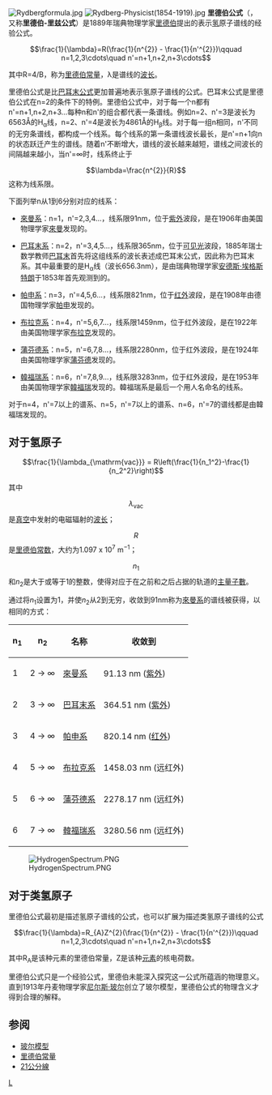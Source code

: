 {{Unreferenced|time=2020-06-17T12:52:21+00:00}}
{{NoteTA
|G1=物理學
|1=zh-cn:常量;zh-tw:常數;
}}
[[Image:Rydbergformula.jpg|thumb]]
[[File:Rydberg-Physicist(1854-1919).jpg|thumb]]
'''里德伯公式'''（{{lang-en|'''Rydberg formula'''}}，又称'''里德伯-里兹公式'''）是1889年瑞典物理学家[[里德伯|里德伯]]提出的表示[[氢|氢]]原子谱线的经验公式。

:<math>\frac{1}{\lambda}=R(\frac{1}{n^{2}} - \frac{1}{n'^{2}})\qquad n=1,2,3\cdots\quad n'=n+1,n+2,n+3\cdots</math>

其中R=4/B，称为[[里德伯常量|里德伯常量]]，λ是谱线的[[波长|波长]]。

里德伯公式是比[[巴耳末公式|巴耳末公式]]更加普遍地表示氢原子谱线的公式。巴耳末公式是里德伯公式在n=2的条件下的特例。里德伯公式中，对于每一个n都有n'=n+1,n+2,n+3…每种n和n'的组合都代表一条谱线。例如n=2、n'=3是波长为6563Å的H<sub>α</sub>线，n=2、n'=4是波长为4861Å的H<sub>β</sub>线。对于每一组n相同，n'不同的无穷条谱线，都构成一个线系。每个线系的第一条谱线波长最长，是n'=n+1向n的状态跃迁产生的谱线。随着n'不断增大，谱线的波长越来越短，谱线之间波长的间隔越来越小，当n'=∞时，线系终止于
:<math>\lambda=\frac{n^{2}}{R}</math>
这称为线系限。

下面列举n从1到6分别对应的线系：

*[[來曼系|來曼系]]：n=1，n'=2,3,4…，线系限91nm，位于[[紫外|紫外]]波段，是在1906年由美国物理学家[[西奥多·莱曼|來曼]]发现的。

*[[巴耳末系|巴耳末系]]：n=2，n'=3,4,5…，线系限365nm，位于[[可见光|可见光]]波段，1885年瑞士数学教师[[巴耳末|巴耳末]]首先将这组线系的波长表述成巴耳末公式，因此称为巴耳末系。其中最重要的是H<sub>α</sub>线（波长656.3nm），是由瑞典物理学家[[安德斯·埃格斯特朗|安德斯·埃格斯特朗]]于1853年首先观测到的。

*[[帕申系|帕申系]]：n=3，n'=4,5,6…，线系限821nm，位于[[红外|红外]]波段，是在1908年由德国物理学家[[帕邢|帕申]]发现的。

*[[布拉克系|布拉克系]]：n=4，n'=5,6,7…，线系限1459nm，位于红外波段，是在1922年由美国物理学家[[弗雷德里克·布拉开|布拉克]]发现的。

*[[蒲芬德系|蒲芬德系]]：n=5，n'=6,7,8…，线系限2280nm，位于红外波段，是在1924年由美国物理学家[[奥古斯特·普丰德|蒲芬德]]发现的。

*[[韓福瑞系|韓福瑞系]]：n=6，n'=7,8,9…，线系限3283nm，位于红外波段，是在1953年由美国物理学家[[柯蒂斯·汉弗莱|韓福瑞]]发现的。韓福瑞系是最后一个用人名命名的线系。

对于n=4，n'=7以上的谱系、n=5，n'=7以上的谱系、n=6，n'=7的谱线都是由韓福瑞发现的。

== 对于氢原子 ==
:<math>\frac{1}{\lambda_{\mathrm{vac}}} = R\left(\frac{1}{n_1^2}-\frac{1}{n_2^2}\right)</math>

其中

:<math>\lambda_{\mathrm{vac}}</math>是[[真空|真空]]中发射的电磁辐射的[[波长|波长]]；
:<math>R</math>是[[里德伯常数|里德伯常数]]，大约为1.097 x 10<sup>7</sup> m<sup>−1</sup>；
:<math>n_1</math>和<math>n_2</math>是大于或等于1的整数，使得对应于在{{le|原子电子跃迁|Atomic electron transition|量子跃迁}}之前和之后占据的轨道的[[主量子數|主量子數]]。

通过将<math>n_1</math>设置为1，并使<math>n_2</math>从2到无穷，收敛到91nm称为[[來曼系|來曼系]]的谱线被获得，以相同的方式：

{|class=wikitable 
! n<sub>1</sub> !! n<sub>2</sub> !! 名称 !! 收敛到
|-
| 1 || 2 → ∞ || [[來曼系|來曼系]]     ||   91.13 nm ([[紫外|紫外]])
|-
| 2 || 3 → ∞ || [[巴耳末系|巴耳末系]]    ||  364.51 nm ([[紫外|紫外]])
|-
| 3 || 4 → ∞ || [[帕申系|帕申系]]   ||  820.14 nm ([[红外|红外]])
|-
| 4 || 5 → ∞ || [[布拉克系|布拉克系]]  || 1458.03 nm (远红外)
|-
| 5 || 6 → ∞ || [[蒲芬德系|蒲芬德系]]     || 2278.17 nm (远红外)
|-
| 6 || 7 → ∞ || [[韓福瑞系|韓福瑞系]] || 3280.56 nm (远红外)
|}

[[Image:HydrogenSpectrum.PNG|thumb]]

== 对于类氢原子 ==
里德伯公式最初是描述氢原子谱线的公式，也可以扩展为描述类氢原子谱线的公式
:<math>\frac{1}{\lambda}=R_{A}Z^{2}(\frac{1}{n^{2}} - \frac{1}{n'^{2}})\qquad n=1,2,3\cdots\quad n'=n+1,n+2,n+3\cdots</math>

其中R<sub>A</sub>是该种元素的里德伯常量，Z是该种[[元素|元素]]的核电荷数。

里德伯公式只是一个经验公式，里德伯未能深入探究这一公式所蕴涵的物理意义。直到1913年丹麦物理学家[[尼尔斯·玻尔|尼尔斯·玻尔]]创立了玻尔模型，里德伯公式的物理含义才得到合理的解释。

==参阅==
*[[玻尔模型|玻尔模型]]
*[[里德伯常量|里德伯常量]]
*[[21公分線|21公分線]]

{{Quantum mechanics topics}}
{{Hydrogen spectral series-footer}}

[[Category:氢原子物理|L]]